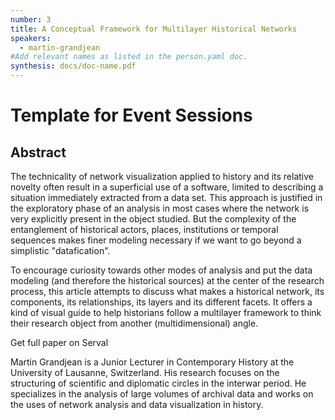 ```yaml
---
number: 3
title: A Conceptual Framework for Multilayer Historical Networks
speakers:
  - martin-grandjean
#Add relevant names as listed in the person.yaml doc.
synthesis: docs/doc-name.pdf
---
```


# Template for Event Sessions

## Abstract

The technicality of network visualization applied to history and its relative novelty often result in a superficial use of a software, limited to describing a situation immediately extracted from a data set. This approach is justified in the exploratory phase of an analysis in most cases where the network is very explicitly present in the object studied. But the complexity of the entanglement of historical actors, places, institutions or temporal sequences makes finer modeling necessary if we want to go beyond a simplistic "datafication".

To encourage curiosity towards other modes of analysis and put the data modeling (and therefore the historical sources) at the center of the research process, this article attempts to discuss what makes a historical network, its components, its relationships, its layers and its different facets. It offers a kind of visual guide to help historians follow a multilayer framework to think their research object from another (multidimensional) angle.

<Link link="https://serval.unil.ch/notice/serval:BIB_1EC733111D99">Get full paper on Serval</Link>
<Speakers>
<Speaker speaker="martin-grandjean">

Martin Grandjean is a Junior Lecturer in Contemporary History at the University of Lausanne, Switzerland. His research focuses on the structuring of scientific and diplomatic circles in the interwar period. He specializes in the analysis of large volumes of archival data and works on the uses of network analysis and data visualization in history.

</Speaker>

</Speakers>
